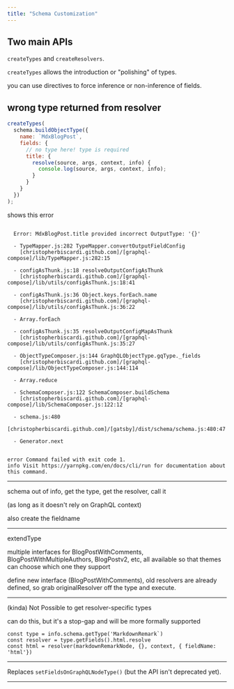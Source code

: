```yaml
---
title: "Schema Customization"
---
```


## Two main APIs

`createTypes` and `createResolvers`.

`createTypes` allows the introduction or "polishing" of types.

you can use directives to force inference or non-inference of fields.


## wrong type returned from resolver

```js
createTypes(
  schema.buildObjectType({
    name: `MdxBlogPost`,
    fields: {
      // no type here! type is required
      title: {
        resolve(source, args, context, info) {
          console.log(source, args, context, info);
        }
      }
    }
  })
);
```

shows this error

```

  Error: MdxBlogPost.title provided incorrect OutputType: '{}'

  - TypeMapper.js:282 TypeMapper.convertOutputFieldConfig
    [christopherbiscardi.github.com]/[graphql-compose]/lib/TypeMapper.js:282:15

  - configAsThunk.js:18 resolveOutputConfigAsThunk
    [christopherbiscardi.github.com]/[graphql-compose]/lib/utils/configAsThunk.js:18:41

  - configAsThunk.js:36 Object.keys.forEach.name
    [christopherbiscardi.github.com]/[graphql-compose]/lib/utils/configAsThunk.js:36:22

  - Array.forEach

  - configAsThunk.js:35 resolveOutputConfigMapAsThunk
    [christopherbiscardi.github.com]/[graphql-compose]/lib/utils/configAsThunk.js:35:27

  - ObjectTypeComposer.js:144 GraphQLObjectType.gqType._fields
    [christopherbiscardi.github.com]/[graphql-compose]/lib/ObjectTypeComposer.js:144:114

  - Array.reduce

  - SchemaComposer.js:122 SchemaComposer.buildSchema
    [christopherbiscardi.github.com]/[graphql-compose]/lib/SchemaComposer.js:122:12

  - schema.js:480
    [christopherbiscardi.github.com]/[gatsby]/dist/schema/schema.js:480:47

  - Generator.next


error Command failed with exit code 1.
info Visit https://yarnpkg.com/en/docs/cli/run for documentation about
this command.
```

---

schema out of info, get the type, get the resolver, call it

(as long as it doesn't rely on GraphQL context)

also create the fieldname

---

extendType

multiple interfaces for BlogPostWithComments, BlogPostWithMultipleAuthors, BlogPostv2, etc, all available so that themes can choose which one they support

define new interface (BlogPostWithComments), old resolvers are already defined, so grab originalResolver off the type and execute.

---


(kinda) Not Possible to get resolver-specific types

can do this, but it's a stop-gap and will be more formally supported

```
const type = info.schema.getType('MarkdownRemark`)
const resolver = type.getFields().html.resolve
const html = resolver(markdownRemarkNode, {}, context, { fieldName: 'html'})
```

---

Replaces `setFieldsOnGraphQLNodeType()` (but the API isn't deprecated yet).

---

